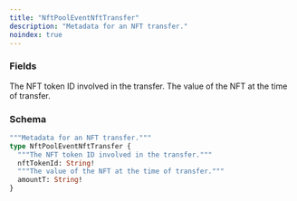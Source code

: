 ```yaml
---
title: "NftPoolEventNftTransfer"
description: "Metadata for an NFT transfer."
noindex: true
---
```


### Fields

<ResponseField name="nftTokenId" type="String!" required>
  The NFT token ID involved in the transfer.
</ResponseField>

<ResponseField name="amountT" type="String!" required>
  The value of the NFT at the time of transfer.
</ResponseField>

### Schema


```graphql 
"""Metadata for an NFT transfer."""
type NftPoolEventNftTransfer {
  """The NFT token ID involved in the transfer."""
  nftTokenId: String!
  """The value of the NFT at the time of transfer."""
  amountT: String!
}
```
